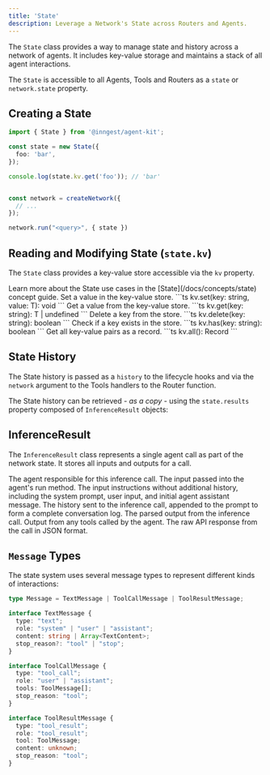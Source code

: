 ```yaml
---
title: 'State'
description: Leverage a Network's State across Routers and Agents.
---
```


The `State` class provides a way to manage state and history across a network of agents. It includes key-value storage and maintains a stack of all agent interactions.

The `State` is accessible to all Agents, Tools and Routers as a `state` or `network.state` property.

## Creating a State

```ts
import { State } from '@inngest/agent-kit';

const state = new State({
  foo: 'bar',
});

console.log(state.kv.get('foo')); // 'bar'


const network = createNetwork({
  // ...
});

network.run("<query>", { state })
```

## Reading and Modifying State (`state.kv`)

The `State` class provides a key-value store accessible via the `kv` property.

<Info>
  Learn more about the State use cases in the [State](/docs/concepts/state) concept guide.
</Info>

<ParamField path="kv.set" type="function">
  Set a value in the key-value store.
  ```ts
  kv.set<T>(key: string, value: T): void
  ```
</ParamField>

<ParamField path="kv.get" type="function">
  Get a value from the key-value store.
  ```ts
  kv.get<T>(key: string): T | undefined
  ```
</ParamField>

<ParamField path="kv.delete" type="function">
  Delete a key from the store.
  ```ts
  kv.delete(key: string): boolean
  ```
</ParamField>

<ParamField path="kv.has" type="function">
  Check if a key exists in the store.
  ```ts
  kv.has(key: string): boolean
  ```
</ParamField>

<ParamField path="kv.all" type="function">
  Get all key-value pairs as a record.
  ```ts
  kv.all(): Record<string, unknown>
  ```
</ParamField>

## State History

The State history is passed as a `history` to the lifecycle hooks and via the `network` argument to the Tools handlers to the Router function.

The State history can be retrieved _- as a copy -_ using the `state.results` property composed of `InferenceResult` objects:

## InferenceResult

The `InferenceResult` class represents a single agent call as part of the network state. It stores all inputs and outputs for a call.

<ParamField path="agent" type="Agent">
  The agent responsible for this inference call.
</ParamField>

<ParamField path="input" type="string">
  The input passed into the agent's run method.
</ParamField>

<ParamField path="prompt" type="Message[]">
  The input instructions without additional history, including the system prompt, user input, and initial agent assistant message.
</ParamField>

<ParamField path="history" type="Message[]">
  The history sent to the inference call, appended to the prompt to form a complete conversation log.
</ParamField>

<ParamField path="output" type="Message[]">
  The parsed output from the inference call.
</ParamField>

<ParamField path="toolCalls" type="ToolResultMessage[]">
  Output from any tools called by the agent.
</ParamField>

<ParamField path="raw" type="string">
  The raw API response from the call in JSON format.
</ParamField>

## `Message` Types

The state system uses several message types to represent different kinds of interactions:

```ts
type Message = TextMessage | ToolCallMessage | ToolResultMessage;

interface TextMessage {
  type: "text";
  role: "system" | "user" | "assistant";
  content: string | Array<TextContent>;
  stop_reason?: "tool" | "stop";
}

interface ToolCallMessage {
  type: "tool_call";
  role: "user" | "assistant";
  tools: ToolMessage[];
  stop_reason: "tool";
}

interface ToolResultMessage {
  type: "tool_result";
  role: "tool_result";
  tool: ToolMessage;
  content: unknown;
  stop_reason: "tool";
}
```
